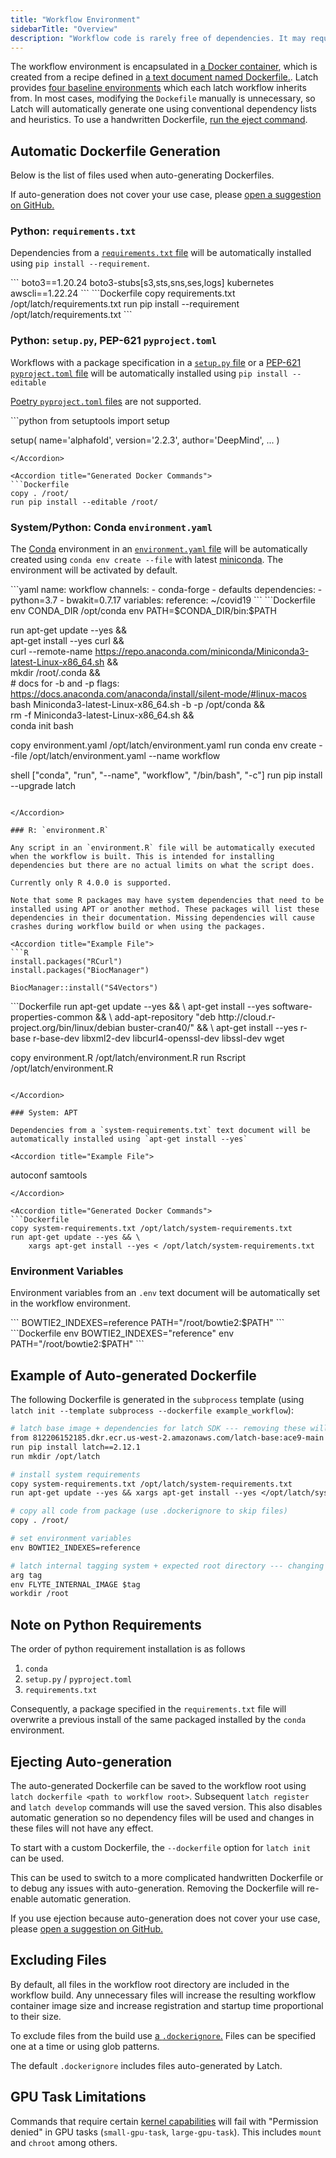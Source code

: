 ```yaml
---
title: "Workflow Environment"
sidebarTitle: "Overview"
description: "Workflow code is rarely free of dependencies. It may require python or system packages or make use of environment variables. For example, a task that downloads compressed reference data from AWS S3 will need the `aws-cli` and `unzip` [APT](https://en.wikipedia.org/wiki/APT_(software)) packages, then use the `pyyaml` python package to read the included metadata."
---
```


The workflow environment is encapsulated in [a Docker container](<https://en.wikipedia.org/wiki/Docker_(software)>), which is created from a recipe defined in [a text document named Dockerfile.](https://docs.docker.com/engine/reference/builder/). Latch provides [four baseline environments](../subcommands.md#base-image--b) which each latch workflow inherits from. In most cases, modifying the `Dockefile` manually is unnecessary, so Latch will automatically generate one using conventional dependency lists and heuristics. To use a handwritten Dockerfile, [run the eject command](#ejecting-auto-generation).

## Automatic Dockerfile Generation

Below is the list of files used when auto-generating Dockerfiles.

If auto-generation does not cover your use case, please [open a suggestion on GitHub.](https://github.com/latchbio/latch/issues)

### Python: `requirements.txt`

Dependencies from a [`requirements.txt` file](https://pip.pypa.io/en/stable/reference/requirements-file-format/) will be automatically installed using `pip install --requirement`.

<Accordion title="Example File">
  ``` 
  boto3==1.20.24 boto3-stubs[s3,sts,sns,ses,logs] kubernetes awscli==1.22.24
  ```
</Accordion>

<Accordion title="Generated Docker Commands">
  ```Dockerfile 
  copy requirements.txt /opt/latch/requirements.txt run pip
  install --requirement /opt/latch/requirements.txt 
  ```
</Accordion>

### Python: `setup.py`, PEP-621 `pyproject.toml`

Workflows with a package specification in a [`setup.py` file](https://docs.python.org/3/distutils/setupscript.html) or a [PEP-621 `pyproject.toml` file](https://peps.python.org/pep-0621/) will be automatically installed using `pip install --editable`

[Poetry `pyproject.toml` files](https://python-poetry.org/docs/pyproject/) are not supported.

<Accordion title="Example File">
  ```python
from setuptools import setup

setup(
    name='alphafold',
    version='2.2.3',
    author='DeepMind',
    ...
)
```
</Accordion>

<Accordion title="Generated Docker Commands">
```Dockerfile
copy . /root/
run pip install --editable /root/
```
</Accordion>

### System/Python: Conda `environment.yaml`

The [Conda](https://docs.conda.io/en/latest/) environment in an [`environment.yaml` file](https://conda.io/projects/conda/en/latest/user-guide/tasks/manage-environments.html#create-env-file-manually) will be automatically created using `conda env create --file` with latest [miniconda](https://docs.conda.io/en/latest/miniconda.html). The environment will be activated by default.

<Accordion title="Example File">
```yaml
name: workflow
channels:
  - conda-forge
  - defaults
dependencies:
  - python=3.7
  - bwakit=0.7.17
variables:
  reference: ~/covid19
```
</Accordion>

<Accordion title="Generated Docker Commands">
```Dockerfile
env CONDA_DIR /opt/conda
env PATH=$CONDA_DIR/bin:$PATH

run apt-get update --yes && \
    apt-get install --yes curl && \
    curl --remote-name https://repo.anaconda.com/miniconda/Miniconda3-latest-Linux-x86_64.sh && \
    mkdir /root/.conda && \
    # docs for -b and -p flags: https://docs.anaconda.com/anaconda/install/silent-mode/#linux-macos
    bash Miniconda3-latest-Linux-x86_64.sh -b -p /opt/conda && \
    rm -f Miniconda3-latest-Linux-x86_64.sh && \
    conda init bash

copy environment.yaml /opt/latch/environment.yaml
run conda env create --file /opt/latch/environment.yaml --name workflow

shell ["conda", "run", "--name", "workflow", "/bin/bash", "-c"]
run pip install --upgrade latch
```

</Accordion>

### R: `environment.R`

Any script in an `environment.R` file will be automatically executed when the workflow is built. This is intended for installing dependencies but there are no actual limits on what the script does.

Currently only R 4.0.0 is supported.

Note that some R packages may have system dependencies that need to be installed using APT or another method. These packages will list these dependencies in their documentation. Missing dependencies will cause crashes during workflow build or when using the packages.

<Accordion title="Example File">
```R
install.packages("RCurl")
install.packages("BiocManager")

BiocManager::install("S4Vectors")
```
</Accordion>

<Accordion title="Generated Docker Commands">
```Dockerfile
run apt-get update --yes && \
    apt-get install --yes software-properties-common && \
    add-apt-repository "deb http://cloud.r-project.org/bin/linux/debian buster-cran40/" && \
    apt-get install --yes r-base r-base-dev libxml2-dev libcurl4-openssl-dev libssl-dev wget

copy environment.R /opt/latch/environment.R
run Rscript /opt/latch/environment.R
```

</Accordion>

### System: APT

Dependencies from a `system-requirements.txt` text document will be automatically installed using `apt-get install --yes`

<Accordion title="Example File">
```
autoconf
samtools
```
</Accordion>

<Accordion title="Generated Docker Commands">
```Dockerfile
copy system-requirements.txt /opt/latch/system-requirements.txt
run apt-get update --yes && \
    xargs apt-get install --yes < /opt/latch/system-requirements.txt
```

</Accordion>

### Environment Variables

Environment variables from an `.env` text document will be automatically set in the workflow environment.

<Accordion title="Example File">
```
BOWTIE2_INDEXES=reference
PATH="/root/bowtie2:$PATH"
```
</Accordion>

<Accordion title="Generated Docker Commands">
```Dockerfile
env BOWTIE2_INDEXES="reference"
env PATH="/root/bowtie2:$PATH"
```

</Accordion>

## Example of Auto-generated Dockerfile

The following Dockerfile is generated in the `subprocess` template (using `latch init --template subprocess --dockerfile example_workflow`):

```Dockerfile
# latch base image + dependencies for latch SDK --- removing these will break the workflow
from 812206152185.dkr.ecr.us-west-2.amazonaws.com/latch-base:ace9-main
run pip install latch==2.12.1
run mkdir /opt/latch

# install system requirements
copy system-requirements.txt /opt/latch/system-requirements.txt
run apt-get update --yes && xargs apt-get install --yes </opt/latch/system-requirements.txt

# copy all code from package (use .dockerignore to skip files)
copy . /root/

# set environment variables
env BOWTIE2_INDEXES=reference

# latch internal tagging system + expected root directory --- changing these lines will break the workflow
arg tag
env FLYTE_INTERNAL_IMAGE $tag
workdir /root
```

## Note on Python Requirements

The order of python requirement installation is as follows

1. `conda`
2. `setup.py` / `pyproject.toml`
3. `requirements.txt`

Consequently, a package specified in the `requirements.txt` file will overwrite a previous install of the same packaged installed by the `conda` environment.

## Ejecting Auto-generation

The auto-generated Dockerfile can be saved to the workflow root using `latch dockerfile <path to workflow root>`. Subsequent `latch register` and `latch develop` commands will use the saved version. This also disables automatic generation so no dependency files will be used and changes in these files will not have any effect.

To start with a custom Dockerfile, the `--dockerfile` option for `latch init` can be used.

This can be used to switch to a more complicated handwritten Dockerfile or to debug any issues with auto-generation. Removing the Dockerfile will re-enable automatic generation.

If you use ejection because auto-generation does not cover your use case, please [open a suggestion on GitHub.](https://github.com/latchbio/latch/issues)

## Excluding Files

By default, all files in the workflow root directory are included in the workflow build. Any unnecessary files will increase the resulting workflow container image size and increase registration and startup time proportional to their size.

To exclude files from the build use [a `.dockerignore`.](https://docs.docker.com/engine/reference/builder/#dockerignore-file) Files can be specified one at a time or using glob patterns.

The default `.dockerignore` includes files auto-generated by Latch.

## GPU Task Limitations

Commands that require certain [kernel capabilities](https://man7.org/linux/man-pages/man7/capabilities.7.html) will fail with "Permission denied" in GPU tasks (`small-gpu-task`, `large-gpu-task`). This includes `mount` and `chroot` among others.
